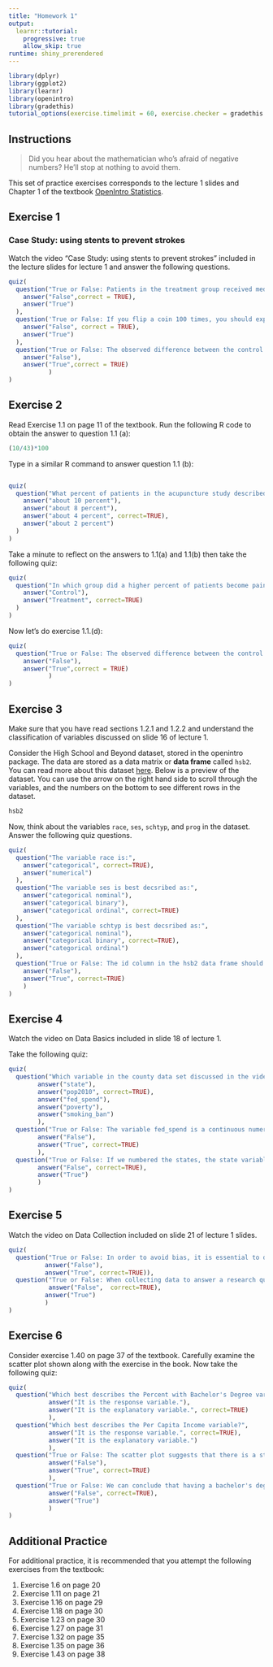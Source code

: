 ```yaml
---
title: "Homework 1"
output: 
  learnr::tutorial:
    progressive: true
    allow_skip: true
runtime: shiny_prerendered
---
```


```r
library(dplyr)
library(ggplot2)
library(learnr)
library(openintro)
library(gradethis)
tutorial_options(exercise.timelimit = 60, exercise.checker = gradethis::grade_learnr)
```

## Instructions 

> Did you hear about the mathematician who's afraid of negative numbers? He'll stop at nothing to avoid them. 

This set of practice exercises corresponds to the lecture 1 slides and Chapter 1 of the textbook [OpenIntro Statistics](https://openintro.org/book/os/). 

## Exercise 1

### Case Study: using stents to prevent strokes

Watch the video "Case Study: using stents to prevent strokes" included in the lecture slides for lecture 1 and answer the following questions.  

```r
quiz(
  question("True or False: Patients in the treatment group received medication while patients in the control group did not.",
    answer("False",correct = TRUE),
    answer("True")
  ),
  question('True or False: If you flip a coin 100 times, you should expect to land "heads" exactly 50 out of the 100 flips.',
    answer("False", correct = TRUE),
    answer("True")
  ),
  question("True or False: The observed difference between the control and treatment groups in the stent experiment may just be due to natural variation.",
    answer("False"),
    answer("True",correct = TRUE)
           )
)
```


## Exercise 2

Read Exercise 1.1 on page 11 of the textbook. Run the following R code to obtain the answer to question 1.1 (a):

```r
(10/43)*100
```

Type in a similar R command to answer question 1.1 (b):

```r

```


```r
quiz(
  question("What percent of patients in the acupuncture study described in Exercise 1.1 were pain free in the control group?",
    answer("about 10 percent"),
    answer("about 8 percent"),
    answer("about 4 percent", correct=TRUE),
    answer("about 2 percent")
  )
)
```

Take a minute to reflect on the answers to 1.1(a) and 1.1(b) then take the following quiz:

```r
quiz(
  question("In which group did a higher percent of patients become pain free 24 hours after receiving acupuncture?",
    answer("Control"),
    answer("Treatment", correct=TRUE)
  )
)
```

Now let's do exercise 1.1.(d):
```r
quiz(
  question("True or False: The observed difference between the control and treatment groups in the acupuncture experiment may just be due to chance.",
    answer("False"),
    answer("True",correct = TRUE)
           )
)
```


## Exercise 3

Make sure that you have read sections 1.2.1 and 1.2.2 and understand the classification of variables discussed on slide 16 of lecture 1. 

Consider the High School and Beyond dataset, stored in the openintro package. The data are stored as a data matrix or **data frame** called `hsb2`. You can read more about this dataset [here](http://openintrostat.github.io/openintro/reference/hsb2.html). Below is a preview of the dataset. You can use the arrow on the right hand side to scroll 
through the variables, and the numbers on the bottom to see different rows in 
the dataset.

```r
hsb2
```

Now, think about the variables `race`, `ses`, `schtyp`, and `prog` in the dataset. Answer the following quiz questions. 

```r
quiz(
  question("The variable race is:",
    answer("categorical", correct=TRUE),
    answer("numerical")
  ),
  question("The variable ses is best decsribed as:",
    answer("categorical nominal"),
    answer("categorical binary"),
    answer("categorical ordinal", correct=TRUE)
  ),
  question("The variable schtyp is best decsribed as:",
    answer("categorical nominal"),
    answer("categorical binary", correct=TRUE),
    answer("categorical ordinal")
  ),
  question("True or False: The id column in the hsb2 data frame should not be considered as a variable.",
    answer("False"),
    answer("True", correct=TRUE)
    )
)
```


## Exercise 4

Watch the video on Data Basics included in slide 18 of lecture 1. 

Take the following quiz:

```r
quiz(
  question("Which variable in the county data set discussed in the video is discrete?",
        answer("state"),
        answer("pop2010", correct=TRUE),
        answer("fed_spend"),
        answer("poverty"),
        answer("smoking_ban")
        ),
  question("True or False: The variable fed_spend is a continuous numerical variable.",
        answer("False"),
        answer("True", correct=TRUE) 
        ),
  question("True or False: If we numbered the states, the state variable would become numerical.",
        answer("False", correct=TRUE),
        answer("True")
        )
)
```


## Exercise 5

Watch the video on Data Collection included on slide 21 of lecture 1 slides. 

```r
quiz(
  question("True or False: In order to avoid bias, it is essential to draw a representative sample.",
          answer("False"),
          answer("True", correct=TRUE)),
  question("True or False: When collecting data to answer a research question it is acceptable to use a convenience sample.",
           answer("False",  correct=TRUE),
          answer("True")
          )
)
```


## Exercise 6

Consider exercise 1.40 on page 37 of the textbook. Carefully examine the scatter plot shown along with the exercise in the book. Now take the following quiz:

```r
quiz(
  question("Which best describes the Percent with Bachelor's Degree variable?",
           answer("It is the response variable."),
           answer("It is the explanatory variable.", correct=TRUE)
           ),
  question("Which best describes the Per Capita Income variable?",
           answer("It is the response variable.", correct=TRUE),
           answer("It is the explanatory variable.")
           ),
  question("True or False: The scatter plot suggests that there is a strong linear relationship between the two variable Percent with Bachelor's Degree and Per Capita Income.",
           answer("False"),
           answer("True", correct=TRUE)
           ),
  question("True or False: We can conclude that having a bachelor's degree increases one's income.",
           answer("False", correct=TRUE),
           answer("True")
           )
)
```



## Additional Practice

For additional practice, it is recommended that you attempt the following exercises from the textbook:

1) Exercise 1.6 on page 20
2) Exercise 1.11 on page 21
3) Exercise 1.16 on page 29
4) Exercise 1.18 on page 30
5) Exercise 1.23 on page 30
6) Exercise 1.27 on page 31
7) Exercise 1.32 on page 35
8) Exercise 1.35 on page 36
9) Exercise 1.43 on page 38

